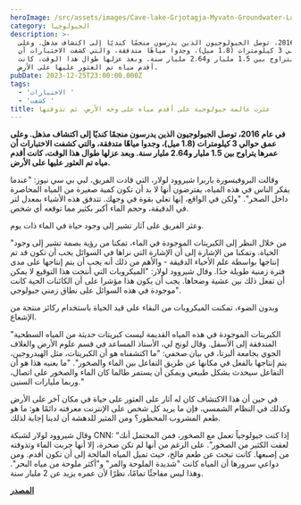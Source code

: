 ```yaml
---
heroImage: /src/assets/images/Cave-lake-Grjotagja-Myvatn-Groundwater-Lava-cave.webp
category: الجيولوجيا
description: >-
  في عام 2016، توصل الجيولوجيون الذين يدرسون منجمًا كنديًا إلى اكتشاف مذهل. وعلى
  عمق حوالي 3 كيلومترات (1.8 ميل)، وجدوا مياهًا متدفقة، والتي كشفت الاختبارات أن
  عمرها يتراوح بين 1.5 مليار و2.64 مليار سنة. وبعد عزلها طوال هذا الوقت، كانت
  أقدم مياه تم العثور عليها على الأرض.
pubDate: 2023-12-25T23:00:00.000Z
tags:
  - 'الاختبارات '
  - 'كشفت '
title: عثرت عالمة جيولوجية على أقدم مياه على وجه الأرض، ثم تذوقتها
---
```


**في عام 2016، توصل الجيولوجيون الذين يدرسون منجمًا كنديًا إلى اكتشاف مذهل. وعلى عمق حوالي 3 كيلومترات (1.8 ميل)، وجدوا مياهًا متدفقة، والتي كشفت الاختبارات أن عمرها يتراوح بين 1.5 مليار و2.64 مليار سنة. وبعد عزلها طوال هذا الوقت، كانت أقدم مياه تم العثور عليها على الأرض.**

وقالت البروفيسورة باربرا شيروود لولار، التي قادت الفريق، لبي بي سي نيوز: "عندما يفكر الناس في هذه المياه، يفترضون أنها لا بد أن تكون كمية صغيرة من المياه المحاصرة داخل الصخر". "ولكن في الواقع، إنها تغلي بقوة في وجهك. تتدفق هذه الأشياء بمعدل لتر في الدقيقة، وحجم الماء أكبر بكثير مما توقعه أي شخص.

وعثر الفريق على آثار تشير إلى وجود حياة في الماء ذات يوم.

"من خلال النظر إلى الكبريتات الموجودة في الماء، تمكنا من رؤية بصمة تشير إلى وجود الحياة. وتمكنا من الإشارة إلى أن الإشارة التي نراها في السوائل يجب أن تكون قد تم إنتاجها بواسطة علم الأحياء الدقيقة - والأهم من ذلك أنه يجب أن يتم إنتاجها على مدى فترة زمنية طويلة جدًا. وقال شيروود لولار: "الميكروبات التي أنتجت هذا التوقيع لا يمكن أن تفعل ذلك بين عشية وضحاها. يجب أن يكون هذا مؤشرا على أن الكائنات الحية كانت موجودة في هذه السوائل على نطاق زمني جيولوجي".

وبدون الضوء، تمكنت الميكروبات من البقاء على قيد الحياة باستخدام ركائز منتجة من الإشعاع.

"الكبريتات الموجودة في هذه المياه القديمة ليست كبريتات حديثة من المياه السطحية المتدفقة إلى الأسفل. وقال لونج لي، الأستاذ المساعد في قسم علوم الأرض والغلاف الجوي بجامعة ألبرتا، في بيان صحفي: "ما اكتشفناه هو أن الكبريتات، مثل الهيدروجين، يتم إنتاجها بالفعل في مكانها عن طريق التفاعل بين الماء والصخور". "ما يعنيه هذا هو أن التفاعل سيحدث بشكل طبيعي ويمكن أن يستمر طالما كان الماء والصخور على اتصال، وربما مليارات السنين."

في حين أن هذا الاكتشاف كان له آثار على العثور على حياة في مكان آخر على الأرض وكذلك في النظام الشمسي، فإن ما يريد كل شخص على الإنترنت معرفته دائمًا هو: ما هو طعم المشروب المحظور؟ ومن المثير للدهشة أن لدينا إجابة لذلك.

وقال شيروود لولار لشبكة CNN: “إذا كنت جيولوجياً تعمل مع الصخور، فمن المحتمل أنك لعقت الكثير من الصخور”. على الرغم من أنها لم تكن صخرة، إلا أنها جربت الماء وتذوقته من إصبعها. كانت تبحث عن طعم مالح، حيث تميل المياه المالحة إلى أن تكون أقدم. ومن دواعي سرورها أن المياه كانت "شديدة الملوحة والمر" و"أكثر ملوحة من مياه البحر". وهذا ليس مفاجئًا تمامًا، نظرًا لأن عمره يزيد عن 2 مليار سنة.

**[المصدر](https://www.iflscience.com/a-geologist-found-the-oldest-water-on-earth-and-then-she-tasted-it-72167)**
